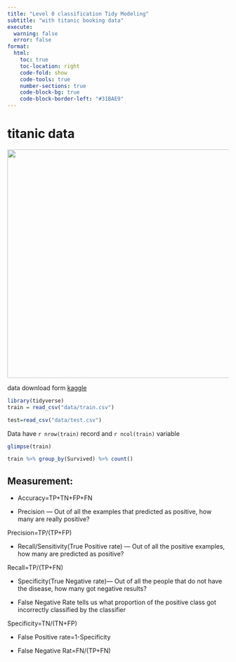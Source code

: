 ```yaml
---
title: "Level 0 classification Tidy Modeling"
subtitle: "with titanic booking data"
execute:
  warning: false
  error: false
format:
  html:
    toc: true
    toc-location: right
    code-fold: show
    code-tools: true
    number-sections: true
    code-block-bg: true
    code-block-border-left: "#31BAE9"
---
```


# titanic data

![](images/experience-at-titanic-pigeon-forge.jpg){width="519"}

data download form [kaggle](https://www.kaggle.com/competitions/titanic/data)
```r
library(tidyverse)
train = read_csv("data/train.csv")

test=read_csv("data/test.csv")

```

Data have `r nrow(train)` record and `r ncol(train)` variable

```r

glimpse(train)
```

```r
train %>% group_by(Survived) %>% count()
```


## Measurement:

* Accuracy=TP+TN+FP+FN

* Precision --- Out of all the examples that predicted as positive, how many are really positive?

Precision=TP/(TP+FP)

* Recall/Sensitivity(True Positive rate) — Out of all the positive examples, how many are predicted as positive?

Recall=TP/(TP+FN)


* Specificity(True Negative rate)— Out of all the people that do not have the disease, how many got negative results?


* False Negative Rate tells us what proportion of the positive class got incorrectly classified by the classifier


Specificity=TN/(TN+FP)

* False Positive rate=1-Specificity

* False Negative Rat=FN/(TP+FN)

